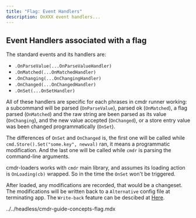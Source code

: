 ```yaml
---
title: "Flag: Event Handlers"
description: OnXXX event handlers...
---
```


## Event Handlers associated with a flag

The standard events and its handlers are:

- `.OnParseValue(...OnParseValueHandler)`
- `.OnMatched(...OnMatchedHandler)`
- `.OnChanging(...OnChangingHandler)`
- `.OnChanged(...OnChangedHandler)`
- `.OnSet(...OnSetHandler)`

All of these handlers are specific for each phrases in cmdr runner working: a subcommand will be parsed (`OnParseValue`), parsed ok (`OnMatched`), a flag parsed (`OnMatched`) and the raw string are been parsed as its value (`OnChanging`), and the new value accepted (`OnChanged`), or a store entry value was been changed programmatically (`OnSet`).

The differences of `OnSet` and `OnChanged` is, the first one will be called while `cmd.Store().Set("some.key", newval)` ran, it means a programmatic modification. And the last one will be called while `cmdr` is parsing the command-line arguments.

cmdr-loaders works with `cmdr` main library, and assumes its loading action is `OnLoading(cb)` wrapped. So in the time the `OnSet` won't be triggered.

After loaded, any modifications are recorded, that would be a changeset. The modifications will be written back to a `Alternative` config file at terminating app. The `Write-back` feature can be descibed at [Here](../g11-with-loaders#write-back).

<include>../../headless/cmdr-guide-concepts-flag.mdx</include>
